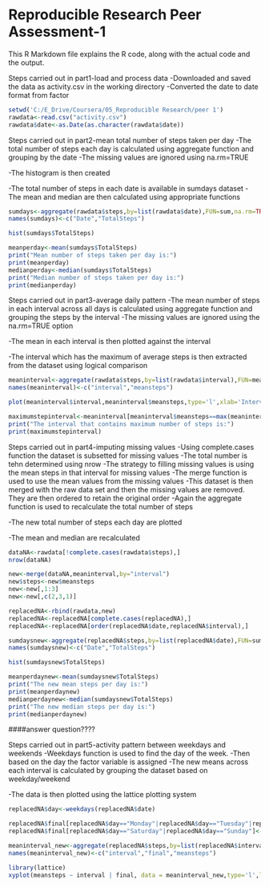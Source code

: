 Reproducible Research Peer Assessment-1
========================================================

This R Markdown file explains the R code, along with the actual code and the output.

Steps carried out in part1-load and process data 
-Downloaded and saved the data as activity.csv in the working directory
-Converted the date to date format from factor

```r
setwd('C:/E_Drive/Coursera/05_Reproducible Research/peer 1')
rawdata<-read.csv("activity.csv")
rawdata$date<-as.Date(as.character(rawdata$date))
```

Steps carried out in part2-mean total number of steps taken per day
-The total number of steps each day is calculated using aggregate function and grouping by the date
-The missing values are ignored using na.rm=TRUE

-The histogram is then created

-The total number of steps in each date is available in sumdays dataset
-The mean and median are then calculated using appropriate functions
```r
sumdays<-aggregate(rawdata$steps,by=list(rawdata$date),FUN=sum,na.rm=TRUE)
names(sumdays)<-c("Date","TotalSteps")
```
```r
hist(sumdays$TotalSteps)
```
```r
meanperday<-mean(sumdays$TotalSteps)
print("Mean number of steps taken per day is:")
print(meanperday)
medianperday<-median(sumdays$TotalSteps)
print("Median number of steps taken per day is:")
print(medianperday)
```
Steps carried out in part3-average daily pattern
-The mean number of steps in each interval across all days is calculated using aggregate function and grouping the steps by the interval
-The missing values are ignored using the na.rm=TRUE option

-The mean in each interval is then plotted against the interval

-The interval which has the maximum of average steps is then extracted from the dataset using logical comparison

```r
meaninterval<-aggregate(rawdata$steps,by=list(rawdata$interval),FUN=mean,na.rm=TRUE)
names(meaninterval)<-c("interval","meansteps")
```
```r
plot(meaninterval$interval,meaninterval$meansteps,type='l',xlab='Interval',ylab='meansteps')
```
```r
maximumstepinterval<-meaninterval[meaninterval$meansteps==max(meaninterval$meansteps),1]
print("The interval that contains maximum number of steps is:")
print(maximumstepinterval)
```
Steps carried out in part4-imputing missing values
-Using complete.cases function the dataset is subsetted for missing values
-The total number is tehn determined using nrow
-The strategy to filling missing values is using the mean steps in that interval
for missing values
-The merge function is used to use the mean values from the missing values
-This dataset is then merged with the raw data set and then the missing values are removed. They are then ordered to retain the original order
-Again the aggregate function is used to recalculate the total number of steps

-The new total number of steps each day are plotted

-The mean and median are recalculated

```r
dataNA<-rawdata[!complete.cases(rawdata$steps),]
nrow(dataNA)

new<-merge(dataNA,meaninterval,by="interval")
new$steps<-new$meansteps
new<-new[,1:3]
new<-new[,c(2,3,1)]

replacedNA<-rbind(rawdata,new)
replacedNA<-replacedNA[complete.cases(replacedNA),]
replacedNA<-replacedNA[order(replacedNA$date,replacedNA$interval),]

sumdaysnew<-aggregate(replacedNA$steps,by=list(replacedNA$date),FUN=sum)
names(sumdaysnew)<-c("Date","TotalSteps")
```
```r
hist(sumdaysnew$TotalSteps)
```
```r
meanperdaynew<-mean(sumdaysnew$TotalSteps)
print("The new mean steps per day is:")
print(meanperdaynew)
medianperdaynew<-median(sumdaysnew$TotalSteps)
print("The new median steps per day is:")
print(medianperdaynew)
```
####answer question????

Steps carried out in part5-activity pattern between weekdays and weekends
-Weekdays function is used to find the day of the week.
-Then based on the day the factor variable is assigned
-The new means across each interval is calculated by grouping the dataset based on weekday/weekend

-The data is then plotted using the lattice plotting system

```r
replacedNA$day<-weekdays(replacedNA$date)

replacedNA$final[replacedNA$day=="Monday"|replacedNA$day=="Tuesday"|replacedNA$day=="Wednesday"|replacedNA$day=="Thursday"|replacedNA$day=="Friday"]<- "Weekday"
replacedNA$final[replacedNA$day=="Saturday"|replacedNA$day=="Sunday"]<- "Weekend"

meaninterval_new<-aggregate(replacedNA$steps,by=list(replacedNA$interval,replacedNA$final),FUN=mean)
names(meaninterval_new)<-c("interval","final","meansteps")
```
```r
library(lattice)
xyplot(meansteps ~ interval | final, data = meaninterval_new,type='l',layout = c(1, 2))
```


